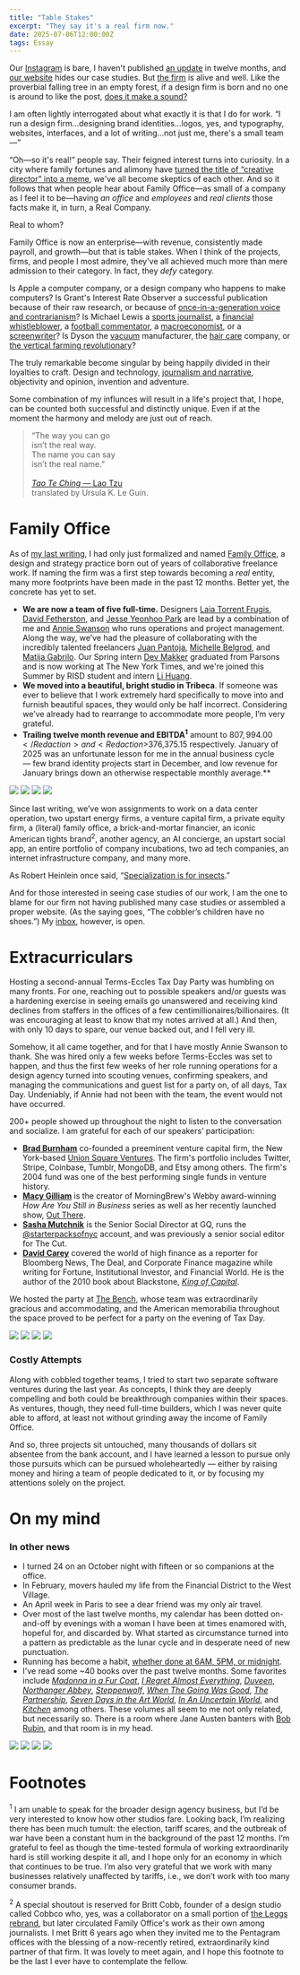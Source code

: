 ```yaml
---
title: "Table Stakes"
excerpt: "They say it's a real firm now."
date: 2025-07-06T12:00:00Z
tags: Essay
---
```


Our [Instagram](https://instagram.com/familyoffice.is) is bare, I haven't published [an update](https://diegosegura.me/posts/2024-06-30/) in twelve months, and [our website](https://familyoffice.is) hides our case studies. But [the firm](https://familyoffice.is) is alive and well. Like the proverbial falling tree in an empty forest, if a design firm is born and no one is around to like the post, [does it make a sound?](https://en.wikipedia.org/wiki/If_a_tree_falls_in_a_forest_and_no_one_is_around_to_hear_it,_does_it_make_a_sound%3F) 

I am often lightly interrogated about what exactly it is that I do for work. “I run a design firm...designing brand identities...logos, yes, and typography, websites, interfaces, and a lot of writing...not just me, there's a small team—”

“Oh—so it's real!” people say. Their feigned interest turns into curiosity. In a city where family fortunes and alimony have [turned the title of “creative director” into a meme](https://www.instagram.com/p/DKxWl36vz2s/?utm_source=ig_web_copy_link&igsh=YnQ2cXFzMm9nMzU2), we've all become skeptics of each other. And so it follows that when people hear about Family Office—as small of a company as I feel it to be—having _an office_ and _employees_ and _real clients_ those facts make it, in turn, a Real Company.

Real to whom?

Family Office is now an enterprise—with revenue, consistently made payroll, and growth—but that is table stakes. When I think of the projects, firms, and people I most admire, they've all achieved much more than mere admission to their category. In fact, they _defy_ category. 

Is Apple a computer company, or a design company who happens to make computers?  Is Grant's Interest Rate Observer a successful publication because of their raw research, or because of [once-in-a-generation voice and contrarianism](https://www.institutionalinvestor.com/article/2bsw43jnxobb1k7rq8b28/culture/jim-grant-is-a-wall-street-cult-hero-does-it-matter-if-hes-often-wrong)? Is Michael Lewis a [sports journalist](https://en.wikipedia.org/wiki/Moneyball:_The_Art_of_Winning_an_Unfair_Game), a [financial whistleblower](https://en.wikipedia.org/wiki/Liar%27s_Poker), a [football commentator](https://en.wikipedia.org/wiki/The_Blind_Side:_Evolution_of_a_Game), a [macroeconomist](https://en.wikipedia.org/wiki/The_Big_Short), or a [screenwriter](https://en.wikipedia.org/wiki/Category:Films_based_on_works_by_Michael_Lewis)? Is Dyson the [vacuum](https://www.youtube.com/watch?v=IDkNqXUh5_M) manufacturer, the [hair care](https://www.wsj.com/articles/airwrap-dyson-hair-styler-sensation-cost-2aaadba4) company, or [the vertical farming revolutionary](https://www.dyson.co.uk/discover/sustainability/farming/dyson-farming-hvgs)?

The truly remarkable become singular by being happily divided in their loyalties to craft. Design and technology, [journalism and narrative](https://en.wikipedia.org/wiki/Creative_nonfiction), objectivity and opinion, invention and adventure. 

Some combination of my influnces will result in a life's project that, I hope, can be counted both successful and distinctly unique. Even if at the moment the harmony and melody are just out of reach. 

> “The way you can go  
isn’t the real way.  
The name you can say  
isn’t the real name.”  
> <br /> 
> [_Tao Te Ching_ — Lao Tzu](https://wesleyac.com/dao/refs/leguin1998.pdf)   
translated by Ursula K. Le Guin.  

# Family Office

As of <a href="https://diegosegura.me/posts/2024-06-30/">my last writing</a>, I had only just formalized and named <a href="https://familyoffice.is">Family Office</a>, a design and strategy practice born out of years of collaborative freelance work. If naming the firm was a first step towards becoming a _real_ entity, many more footprints have been made in the past 12 months. Better yet, the concrete has yet to set.

- **We are now a team of five full-time.** Designers <a href="https://www.linkedin.com/in/laiatorrentfrugis/">Laia Torrent Frugis</a>, <a href="https://www.linkedin.com/in/davidgfetherston/">David Fetherston</a>, and <a href="https://www.linkedin.com/in/yeonhoop/">Jesse Yeonhoo Park</a> are lead by a combination of me and <a href="https://www.linkedin.com/in/annie-swanson/">Annie Swanson</a> who runs operations and project management. Along the way, we’ve had the pleasure of collaborating with the incredibly talented freelancers [Juan Pantoja](https://www.juanpantoja.com), [Michelle Belgrod](https://michellebelgrod.com), and [Matija Gabrilo](https://mgabrilo.work). Our Spring intern [Dev Makker](https://www.devmakkermakesthings.com) graduated from Parsons and is now working at The New York Times, and we're joined this Summer by RISD student and intern [Li Huang](https://lihuang.space).
- **We moved into a beautiful, bright studio in Tribeca**. If someone was ever to believe that I work extremely hard specifically to move into and furnish beautiful spaces, they would only be half incorrect. Considering we’ve already had to rearrange to accommodate more people, I’m very grateful.
- **Trailing twelve month revenue and EBITDA<sup>1</sup>** amount to <Redaction>$807,994.00</Redaction> and <Redaction>$376,375.15</Redaction> respectively. January of 2025 was an unfortunate lesson for me in the annual business cycle — few brand identity projects start in December, and low revenue for January brings down an otherwise respectable monthly average.**

<div class="grid grid-cols-1 md:grid-cols-2 gap-2 py-8">
<img class="w-full h-[520px] rounded-md object-cover" src="/2025-07-06/office-table.jpeg" />
<img class="w-full h-[520px] rounded-md object-cover" src="/2025-07-06/office-desks.jpeg" />
<img class="w-full h-[520px] rounded-md object-cover" src="/2025-07-06/office-display.jpeg" />
<img class="w-full h-[520px] rounded-md object-cover" src="/2025-07-06/office-annie.jpeg" />
</div>

Since last writing, we’ve won assignments to work on a data center operation, two upstart energy firms, a venture capital firm, a private equity firm, a (literal) family office, a brick-and-mortar financier, an iconic American tights brand<sup>2</sup>, another agency, an AI concierge, an upstart social app, an entire portfolio of company incubations, two ad tech companies, an internet infrastructure company, and many more.

As Robert Heinlein once said, “[Specialization is for insects](https://www.elise.com/quotes/heinlein_-_specialization_is_for_insects).”

And for those interested in seeing case studies of our work, I am the one to blame for our firm not having published many case studies or assembled a proper website. (As the saying goes, “The cobbler’s children have no shoes.”) My [inbox](mailto:diego@familyoffice.is), however, is open.

# Extracurriculars



Hosting a second-annual Terms-Eccles Tax Day Party was humbling on many fronts. For one, reaching out to possible speakers and/or guests was a hardening exercise in seeing emails go unanswered and receiving kind declines from staffers in the offices of a few centimillionaires/billionaires. (It was encouraging at least to know that my notes arrived at all.) And then, with only 10 days to spare, our venue backed out, and I fell very ill.

Somehow, it all came together, and for that I have mostly Annie Swanson to thank. She was hired only a few weeks before Terms-Eccles was set to happen, and thus the first few weeks of her role running operations for a design agency turned into scouting venues, confirming speakers, and managing the communications and guest list for a party on, of all days, Tax Day. Undeniably, if Annie had not been with the team, the event would not have occurred.

200+ people showed up throughout the night to listen to the conversation and socialize. I am grateful for each of our speakers’ participation:

- **[Brad Burnham](https://www.usv.com/people/brad-burnham/)** co-founded a preeminent venture capital firm, the New York-based [Union Square Ventures](https://www.usv.com/). The firm's portfolio includes Twitter, Stripe, Coinbase, Tumblr, MongoDB, and Etsy among others. The firm's 2004 fund was one of the best performing single funds in venture history.
- **[Macy Gilliam](https://www.instagram.com/macyagilliam/?hl=en)** is the creator of MorningBrew's Webby award-winning  _How Are You Still in Business_ series as well as her recently launched show, [Out There](https://www.youtube.com/playlist?list=PLflRwNbXC3ZchTO_f6yF9lJXnudZjvM4d).
- **[Sasha Mutchnik](https://www.instagram.com/sash.fm/?hl=en)** is the Senior Social Director at GQ, runs the [@starterpacksofnyc](https://www.instagram.com/starterpacksofnyc/?hl=en) account, and was previously a senior social editor for The Cut.
- **[David Carey](https://king-of-capital.com/whats-the-book-about/about-the-authors/)** covered the world of high finance as a reporter for Bloomberg News, The Deal, and Corporate Finance magazine while writing for Fortune, Institutional Investor, and Financial World. He is the author of the 2010 book about Blackstone, _[King of Capital](https://www.amazon.com/King-Capital-Remarkable-Schwarzman-Blackstone/dp/B08XLJ8XRQ)_.

We hosted the party at [The Bench](https://wethebench.com), whose team was extraordinarily gracious and accommodating, and the American memorabilia throughout the space proved to be perfect for a party on the evening of Tax Day.

<div class="grid grid-cols-1 md:grid-cols-2 gap-2 py-8">
<img class="w-full h-[520px] rounded-md object-cover" src="/2025-07-06/terms-eccles-1.jpg" />
<img class="w-full h-[520px] rounded-md object-cover" src="/2025-07-06/terms-eccles-2.jpeg" />
<img class="w-full h-[520px] rounded-md object-cover" src="/2025-07-06/terms-eccles-3.jpg" />
<img class="w-full h-[520px] rounded-md object-cover" src="/2025-07-06/terms-eccles-4.jpg" />
</div>

### Costly Attempts

Along with cobbled together teams, I tried to start two separate software ventures during the last year. As concepts, I think they are deeply compelling and both could be breakthrough companies within their spaces. As ventures, though, they need full-time builders, which I was never quite able to afford, at least not without grinding away the income of Family Office.

And so, three projects sit untouched, many thousands of dollars sit absentee from the bank account, and I have learned a lesson to pursue only those pursuits which can be pursued wholeheartedly — either by raising money and hiring a team of people dedicated to it, or by focusing my attentions solely on the project.

# On my mind


### In other news

- I turned 24 on an October night with fifteen or so companions at the office.
- In February, movers hauled my life from the Financial District to the West Village.
- An April week in Paris to see a dear friend was my only air travel.
- Over most of the last twelve months, my calendar has been dotted on-and-off by evenings with <Redaction>a woman I have been at times enamored with, hopeful for, and discarded by. What started as circumstance turned into a pattern as predictable as the lunar cycle and in desperate need of new punctuation.</Redaction>
- Running has become a habit, <a href="https://strava.app.link/kC0Q7rjWMUb">whether done at 6AM, 5PM, or midnight</a>.
- I've read some ~40 books over the past twelve months. Some favorites include <a href="https://en.wikipedia.org/wiki/Madonna_in_a_Fur_Coat">*Madonna in a Fur Coat*</a>, <a href="https://www.simonandschuster.com/books/I-Regret-Almost-Everything/Keith-McNally/9781668017647">*I Regret Almost Everything*</a>, <a href="https://www.ebay.com/itm/276204363750">*Duveen*</a>, <a href="https://en.wikipedia.org/wiki/Northanger_Abbey">*Northanger Abbey*</a>, <a href="https://en.wikipedia.org/wiki/Steppenwolf_(novel)">*Steppenwolf*</a>, <a href="https://www.penguinrandomhouse.com/books/736963/when-the-going-was-good-by-graydon-carter-with-james-fox/">*When The Going Was Good*</a>, <a href="https://www.nytimes.com/2008/10/12/books/review/Anders-t.html">*The Partnership*</a>, <a href="https://books.google.com/books/about/Seven_Days_In_The_Art_World.html?id=RL3W5NrVCb4C&source=kp_book_description">*Seven Days in the Art World*</a>, <a href="https://www.penguinrandomhouse.com/books/158625/in-an-uncertain-world-by-robert-e-rubin-and-jacob-weisberg/">*In An Uncertain World*</a>, and <a href="https://en.wikipedia.org/wiki/Kitchen_(novel)">*Kitchen*</a> among others. These volumes all seem to me not only related, but necessarily so. There is a room where Jane Austen banters with <a href="https://en.wikipedia.org/wiki/Robert_Rubin">Bob Rubin</a>, and that room is in my head.

<div class="grid grid-cols-1 md:grid-cols-2 gap-2 py-8">
<img class="w-full h-[520px] rounded-md object-cover" src="/2025-07-06/life-trip.jpeg" />
<img class="w-full h-[520px] rounded-md object-cover" src="/2025-07-06/life-painting.jpeg" />
<img class="w-full h-[520px] rounded-md object-cover" src="/2025-07-06/life-neighborhood.jpeg" />
<img class="w-full h-[520px] rounded-md object-cover" src="/2025-07-06/life-snapshot.jpeg" />
</div>

# Footnotes

<sup>1</sup> I am unable to speak for the broader design agency business, but I’d be very interested to know how other studios fare. Looking back, I’m realizing there has been much tumult: the election, tariff scares, and the outbreak of war have been a constant hum in the background of the past 12 months. I’m grateful to feel as though the time-tested formula of working extraordinarily hard is still working despite it all, and I hope only for an economy in which that continues to be true. I’m also very grateful that we work with many businesses relatively unaffected by tariffs, i.e., we don’t work with too many consumer brands.

<sup>2</sup> A special shoutout is reserved for <Redaction>Britt Cobb</Redaction>, founder of a design studio called <Redaction>Cobbco</Redaction> who, yes, was a collaborator on a small portion of [the Leggs rebrand](https://familyoffice.is/work/leggs), but later circulated Family Office's work as their own among journalists. I met <Redaction>Britt</Redaction> 6 years ago when they invited me to the <Redaction>Pentagram</Redaction> offices with the blessing of a now-recently retired, extraordinarily kind partner of that firm. It was lovely to meet again, and I hope this footnote to be the last I ever have to contemplate the fellow.
